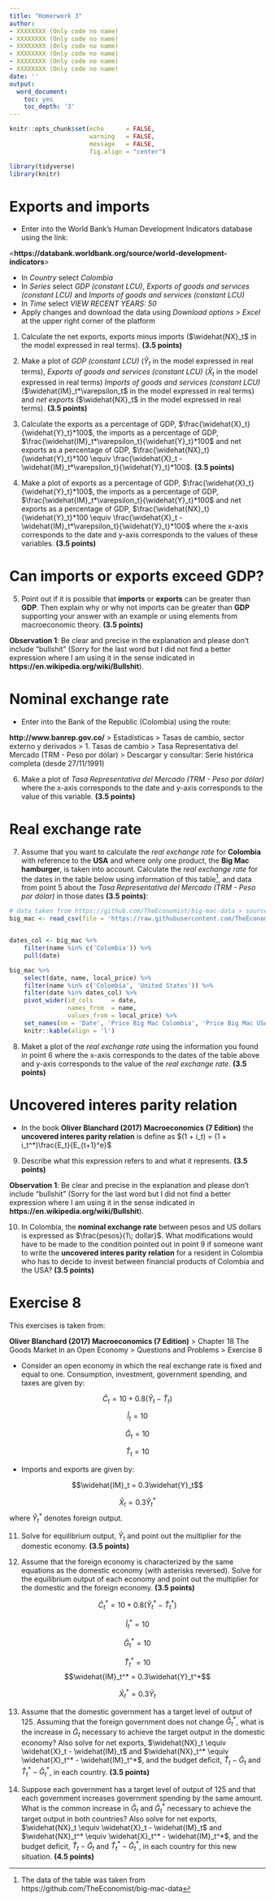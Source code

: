 ```yaml
---
title: "Homerwork 3"
author: 
- XXXXXXXX (Only code no name)
- XXXXXXXX (Only code no name)
- XXXXXXXX (Only code no name)
- XXXXXXXX (Only code no name)
- XXXXXXXX (Only code no name)
- XXXXXXXX (Only code no name)
date: ''
output:
  word_document:
    toc: yes
    toc_depth: '3'
---
```


```r
knitr::opts_chunk$set(echo      = FALSE, 
                      warning   = FALSE,
                      message   = FALSE, 
                      fig.align = "center")
```

```r

library(tidyverse)
library(knitr)
```


# Exports and imports

- Enter into the World Bank's Human Development Indicators database using the link:

<**https://databank.worldbank.org/source/world-development-indicators**>

- In *Country* select *Colombia*
- In *Series* select *GDP (constant LCU)*, *Exports of goods and services (constant LCU)* and *Imports of goods and services (constant LCU)* 
- In *Time* select *VIEW RECENT YEARS: 50*
- Apply changes and download the data using *Download options > Excel* at the upper right corner of the platform

1. Calculate the net exports, exports minus imports ($\widehat{NX}_t$ in the model expressed in real terms). **(3.5 points)** 

2. Make a plot of *GDP (constant LCU)* ($\widehat{Y}_t$ in the model expressed in real terms), *Exports of goods and services (constant LCU)* ($\widehat{X}_t$ in the model expressed in real terms) *Imports of goods and services (constant LCU)* ($\widehat{IM}_t*\varepsilon_t$ in the model expressed in real terms) and *net exports* ($\widehat{NX}_t$ in the model expressed in real terms). **(3.5 points)**

3. Calculate the exports as a percentage of GDP, $\frac{\widehat{X}_t}{\widehat{Y}_t}*100$, the imports as a percentage of GDP, $\frac{\widehat{IM}_t*\varepsilon_t}{\widehat{Y}_t}*100$ and net exports as a percentage of GDP, $\frac{\widehat{NX}_t}{\widehat{Y}_t}*100 \equiv \frac{\widehat{X}_t - \widehat{IM}_t*\varepsilon_t}{\widehat{Y}_t}*100$. **(3.5 points)**

4. Make a plot of exports as a percentage of GDP, $\frac{\widehat{X}_t}{\widehat{Y}_t}*100$, the imports as a percentage of GDP, $\frac{\widehat{IM}_t*\varepsilon_t}{\widehat{Y}_t}*100$ and net exports as a percentage of GDP, $\frac{\widehat{NX}_t}{\widehat{Y}_t}*100 \equiv \frac{\widehat{X}_t - \widehat{IM}_t*\varepsilon_t}{\widehat{Y}_t}*100$ where the x-axis corresponds to the date and y-axis corresponds to the values of these variables. **(3.5 points)**

# Can imports or exports exceed GDP?

5. Point out if it is possible that **imports** or **exports** can be greater than **GDP**. Then explain why or why not imports can be greater than **GDP** supporting your answer with an example or using elements from macroeconomic theory. **(3.5 points)** 

**Observation 1**: Be clear and precise in the explanation and please don’t include “bullshit” (Sorry for the last word but I did not find a better expression where I am using it in the sense indicated in **https://en.wikipedia.org/wiki/Bullshit**).

# Nominal exchange rate

- Enter into the Bank of the Republic (Colombia) using the route:

**http://www.banrep.gov.co/** > Estadísticas > Tasas de cambio, sector externo y derivados > 1. Tasas de cambio > Tasa Representativa del Mercado (TRM - Peso por dólar) > Descargar y consultar: Serie histórica completa (desde 27/11/1991)

6. Make a plot of *Tasa Representativa del Mercado (TRM - Peso por dólar)* where the x-axis corresponds to the date and y-axis corresponds to the value of this variable. **(3.5 points)**

# Real exchange rate

7. Assume that you want to calculate the *real exchange rate* for **Colombia** with reference to the **USA** and where only one product, the **Big Mac hamburger**, is taken into account. Calculate the *real exchange rate* for the dates in the table below using information of this table[^1], and data from point 5 about the *Tasa Representativa del Mercado (TRM - Peso por dólar)* in those dates **(3.5 points)**:

```r

# data taken from https://github.com/TheEconomist/big-mac-data > source-data > big-mac-source-data.csv
big_mac <- read_csv(file = 'https://raw.githubusercontent.com/TheEconomist/big-mac-data/master/source-data/big-mac-source-data.csv') 


dates_col <- big_mac %>% 
    filter(name %in% c('Colombia')) %>%
    pull(date)

big_mac %>%     
    select(date, name, local_price) %>%
    filter(name %in% c('Colombia', 'United States')) %>% 
    filter(date %in% dates_col) %>% 
    pivot_wider(id_cols     = date, 
                names_from  = name,
                values_from = local_price) %>% 
    set_names(nm = 'Date', 'Price Big Mac Colombia', 'Price Big Mac USA') %>% 
    knitr::kable(align = 'l')
```

[^1]: The data of the table was taken from https://github.com/TheEconomist/big-mac-data

8. Maket a plot of the *real exchange rate* using the information you found in point 6 where the x-axis corresponds to the dates of the table above and y-axis corresponds to the value of the *real exchange rate*. **(3.5 points)**

# Uncovered interes parity relation

- In the book **Oliver Blanchard (2017) Macroeconomics (7 Edition)** the **uncovered interes parity relation** is define as $(1 + i_t) = (1 + i_t^*)\frac{E_t}{E_{t+1}^e}$

9. Describe what this expression refers to and what it represents. **(3.5 points)**

**Observation 1**: Be clear and precise in the explanation and please don’t include “bullshit” (Sorry for the last word but I did not find a better expression where I am using it in the sense indicated in **https://en.wikipedia.org/wiki/Bullshit**).

10. In Colombia, the **nominal exchange rate** between pesos and US dollars is expressed as $\frac{pesos}{1\; dollar}$. What modifications would have to be made to the condition pointed out in point 9 if someone want to write the **uncovered interes parity relation** for a resident in Colombia who has to decide to invest between financial products of Colombia and the USA? **(3.5 points)**

# Exercise 8

This exercises is taken from:

**Oliver Blanchard (2017) Macroeconomics (7 Edition)** > Chapter 18 The Goods Market in an Open Economy > Questions and Problems > Exercise 8

- Consider an open economy in which the real exchange rate is fixed and equal to one. Consumption, investment, government spending, and taxes are given by:

$$\widehat{C}_t = 10 + 0.8(\widehat{Y}_t - \widehat{T}_t)$$

$$\widehat{I}_t = 10$$ 

$$\widehat{G}_t = 10$$

$$\widehat{T}_t = 10$$

- Imports and exports are given by:

$$\widehat{IM}_t = 0.3\widehat{Y}_t$$

$$\widehat{X}_t = 0.3\widehat{Y}_t^*$$
where $\widehat{Y}_t^*$ denotes foreign output.

11. Solve for equilibrium output, $\widehat{Y}_t$ and point out the multiplier for the domestic economy. **(3.5 points)**

12. Assume that the foreign economy is characterized by the same equations as the domestic economy (with asterisks reversed). Solve for the equilibrium output of each economy and point out the multiplier for the domestic and the  foreign economy. **(3.5 points)** 

$$\widehat{C}_t^* = 10 + 0.8(\widehat{Y}_t^* - \widehat{T}_t^*)$$

$$\widehat{I}_t^* = 10$$ 

$$\widehat{G}_t^* = 10$$

$$\widehat{T}_t^* = 10$$
$$\widehat{IM}_t^* = 0.3\widehat{Y}_t^*$$

$$\widehat{X}_t^* = 0.3\widehat{Y}_t$$

13. Assume that the domestic government has a target level of output of 125. Assuming that the foreign government does not change $\widehat{G}_t^*$, what is the increase in $\widehat{G}_t$ necessary to achieve the target output in the domestic economy? Also solve for net exports, $\widehat{NX}_t \equiv \widehat{X}_t - \widehat{IM}_t$ and $\widehat{NX}_t^* \equiv \widehat{X}_t^* - \widehat{IM}_t^*$, and the budget deficit, $\widehat{T}_t - \widehat{G}_t$ and $\widehat{T}_t^* - \widehat{G}_t^*$, in each country. **(3.5 points)**

14. Suppose each government has a target level of output of 125 and that each government increases government spending by the same amount. What is the common increase in $\widehat{G}_t$ and $\widehat{G}_t^*$ necessary to achieve the target output in both countries? Also solve for net exports, $\widehat{NX}_t \equiv \widehat{X}_t - \widehat{IM}_t$ and $\widehat{NX}_t^* \equiv \widehat{X}_t^* - \widehat{IM}_t^*$, and the budget deficit, $\widehat{T}_t - \widehat{G}_t$ and $\widehat{T}_t^* - \widehat{G}_t^*$, in each country for this new situation. **(4.5 points)**
